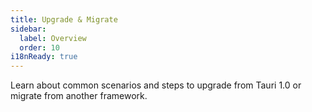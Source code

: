 ```yaml
---
title: Upgrade & Migrate
sidebar:
  label: Overview
  order: 10
i18nReady: true
---
```


Learn about common scenarios and steps to upgrade from Tauri 1.0 or migrate from another framework.


<CardGrid>
  <LinkCard
    title="Upgrade from Tauri 1.0"
    href="/start/migrate/from-tauri-1/"
    description="Read more about the updates you need to make to a version 1 project in order to upgrade to version 2."
  />
  <LinkCard
    title="Migrate from Tauri 2.0 beta"
    href="/start/migrate/from-tauri-2-beta/"
    description="Read more about the updates required for the 2.0 beta project to upgrade to 2.0."
  />
</CardGrid>
